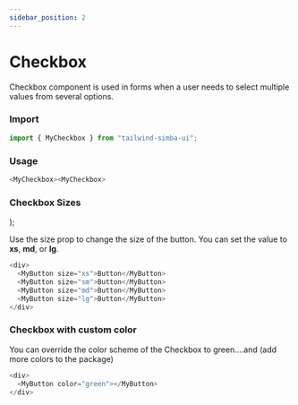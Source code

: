 ```yaml
---
sidebar_position: 2
---
```



# Checkbox

Checkbox component is used in forms when a user needs to select multiple values from several options.

### Import

```js
import { MyCheckbox } from "tailwind-simba-ui";
```

### Usage

<!-- insert button example here -->

```js
<MyCheckbox><MyCheckbox>
```

### Checkbox Sizes

  <div className="flex h-24 items-center border-2	rounded-xl mb-4">
    <div className="pr-2 pl-2">
      <MyCheckbox size="xs"></MyCheckbox>
    </div>
    <div className="pr-2">
      <MyCheckbox size="md"></MyCheckbox>
    </div>
    <div>
      <MyCheckbox size="lg"></MyCheckbox>
    </div>
  </div>
);

Use the size prop to change the size of the button. You can set the value to **xs**, **md**, or **lg**.

<CheckboxSizes></CheckboxSizes>

```js
<div>
  <MyButton size="xs">Button</MyButton>
  <MyButton size="sm">Button</MyButton>
  <MyButton size="md">Button</MyButton>
  <MyButton size="lg">Button</MyButton>
</div>
```

### Checkbox with custom color

You can override the color scheme of the Checkbox to green....and (add more colors to the package)

```js
<div>
  <MyButton color="green"></MyButton>
</div>
```
